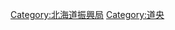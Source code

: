 {{catmore|空知綜合振興局}}

{{DEFAULTSORT:Sorachi Kannai}}
[[Category:北海道振興局|Category:北海道振興局]]
[[Category:道央|Category:道央]]